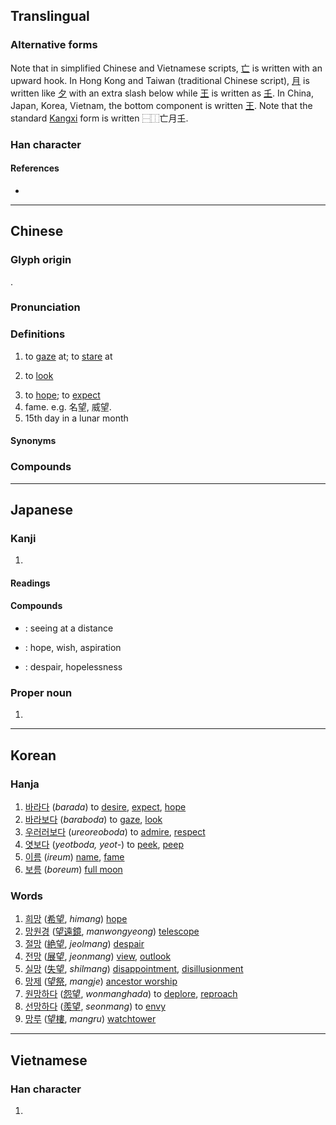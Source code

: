 {{also|朢}}
{{character info/new}}
{{character info/new|0xfa93}}
{{character info/new|0x2f8d9}}
==Translingual==
{{ja-forms|望|望|望}}

===Alternative forms===
Note that in simplified Chinese and Vietnamese scripts, [[亡]] is written with an upward hook. In Hong Kong and Taiwan (traditional Chinese script), [[月]] is written like [[夕]] with an extra slash below while [[王]] is written as [[𡈼]]. In China, Japan, Korea, Vietnam, the bottom component is written [[王]]. Note that the standard [[Kangxi]] form is written ⿱⿰亡月𡈼.

===Han character===
{{Han char|rn=74|rad=月|as=07|sn=11|four=07104|canj=YBHG,YBMG|ids=⿱⿰亡月王(GJKV),⿱⿰亡⿱夕㇔𡈼(HT)}}

====References====
* {{Han ref|kx=0505.290|dkj=14368|dj=0884.230|hdz=32080.020|uh=671B|ud=26395|bh=B1E6|bd=45542}}

----

==Chinese==
{{zh-forms|alt=朢}}

===Glyph origin===
{{Han etym}}
{{Han compound|亡|月|𡈼|ls=psc|c1=p|c2=s|c3=s}}.

===Pronunciation===
{{zh-pron
|m=wàng
|c=mong6
|h=pfs=mong
|mn=bāng/bōng
|mn-t=mo7/bhuang6
|mn-t_note=bhuang6 - “fame, 15th day in a lunar month”
|w=3maan,3vaan
|w_note=3maan - vernacular; 3vaan - literary
|mc=y
|oc=y
|ma=
|cat=v
}}

===Definitions===
{{zh-hanzi}}

# to [[gaze]] at; to [[stare]] at
#: {{zh-x|舉-頭 望 明月，低頭 思 故鄉。|I raise my head to '''gaze''' at the bright moon and bow my head to think of my hometown.|CL|ref='''Tang Dynasty''', {{w2|zh|李白}} ({{w|Li Bai}}), {{w2|zh|靜夜思}} ("{{w|Quiet Night Thought}}")}}
# {{lb|zh|Cantonese}} to [[look]]
#: {{zh-x|我 望 嚟 望 去 都 望 唔 到{dou3-2} 喎{wo3}！|I kept '''looking''' but I still can't '''see''' it!|C}}
#: {{zh-x|望 下{haa5} 嗰度！|'''Look''' over there!|C}}
#: {{zh-x|望 左|'''look''' left ''(found on roads in Hong Kong)''|C}}
# to [[hope]]; to [[expect]]
# fame. e.g. 名望, 威望.
# 15th day in a lunar month

====Synonyms====
{{zh-dial|看}}

===Compounds===
{{zh-der|品望|博望坡|一望|宿望|威望|一線希望|倚扉而望|冀望|德隆望尊|企望|巴高望上|屬望|意出望外|平隴望蜀|一望無邊|公才公望|布望|失望|仰望|地望|德高望重|不承望|在望|偷目竊望|不指望|守望|慾望|一望無垠|巴望|偵望|想望|悵望|恚望|怨望|德隆望重|德深望重|德望|得隴望蜀|得一望十|希望|彌望|張望|引頸翹望|引領而望|孔章望斗|四望|厚望|冠蓋相望|功高望重|一望無際|宮牆外望|好望角|孚眾望|寄望|倚門佇望|守望相助|名望|奢望|大喜過望|大失所望|大為失望|大失人望|名望體面|卓望|巴南牆望|人望|喜出望外|可望|德尊望重|博望侯|希望小學|北望|太公望|一望而知|凝望|僉望|倚閭之望|伏望|令望|展望|地望高華|不負眾望|望眼將穿|望洋驚嘆|登高望遠|懸懸而望|望其肩項|望族|望洋|望文生義|承望|施不望報|潛望鏡|望門妨|時望|望子成龍|望秋先零|望其項背|望斷|望塵莫及|懸望|望見|殷望|相望|望樓車|望子|望杏瞻蒲|望風承旨|欲望|沒指望|眾望所歸|時望所歸|望風而逃|望風而潰|眾所瞻望|望其肩背|朝望|望舒|望帝|望穿秋水|望風瓦解|望候|望外|東觀西望|放眼望去|毋望之禍|照望|望梅消渴|望洋興歎|旦望|戴盆望天|東張西望|萬望|望衡對宇|望日|望門寡|望祭|既望|探望|才望|柴望|望氣|望杏瞻榆|萬里之望|犀牛望月|望塵不及|望而卻步|憑高望遠|望診|碩望|矚望|望望|望諸君|望風而降|瞻望|瞭望|眾望所積|眾望有歸|眾望攸歸|眾望所依|眾望|眺望臺|眺望|望風希指|期望|望樓|白望|毋望之福|春望|熱望|拜望|槥車相望|望風而遁|望風撲影|望聞問切|望山|旗鼓相望|望鄉臺|望遠鏡頭|民望|望朔|望幸|望歲|無望|無指望|族望|瞭望山|滿望|望眼欲穿|渴望|清望|望風而走|昂首望天|月望|登樓望闕|盼望|祈望|看望|朔望月|望而生畏|沒了指望|望巴巴|瞭望臺|有望|望遠鏡|東望|指望|望彌撒|望風響應|望風而靡|望風捕影|望風披靡|望雲之情|望雲|望門投止|望門大嚼|望竿|望月|望帝啼鵑|望夫石|望塵而拜|望古遙集|望八|朔望|望梅止渴|期望值|望風|跂望|觀望|絕望|誰承望|耆儒碩望|門望|雅望|聲望|鷹覷鶻望|鶴望|素望|鵠望|資淺望輕|聞望|觀望成敗|騁望|遲回觀望|遙望|酒望子|風望|願望|遠望|項背相望|策望|騖望|觖望|首丘之望|非望|陟岵瞻望|難望項背|餒殍相望|郡望|隃望|肩背相望|翹首盼望|譽望|遷喬之望|顒望|羅望子|過望|鄉望|資望|車書相望|雲霓之望|脈望|養望|道殣相望}}

----

==Japanese==

===Kanji===
{{ja-kanji|grade=4|rs=月07}}

# {{defn|lang=ja|sort=月07}}

====Readings====
{{ja-readings
|goon=もう
|kanon=ぼう
|kun=のぞ-む, のぞみ, もち-
}}

====Compounds====
* {{ja-r|望遠|ぼうえん}}: seeing at a distance
* {{ja-r|希望|きぼう}}: hope, wish, aspiration
* {{ja-r|絶望|ぜつぼう}}: despair, hopelessness

===Proper noun===
{{ja-pos|のぞむ|proper}}

# {{given name|male|lang=ja|sort=のぞむ}}

----

==Korean==

===Hanja===
{{ko-hanja|hangeul=망|eumhun=|rv=mang|mr=mang|y=mang}}

# [[바라다]] (''barada'') to [[desire]], [[expect]], [[hope]]
# [[바라보다]] (''baraboda'') to [[gaze]], [[look]]
# [[우러러보다]] (''ureoreoboda'') to [[admire]], [[respect]]
# [[엿보다]] (''yeotboda, yeot-'') to [[peek]], [[peep]]
# [[이름]] (''ireum'') [[name]], [[fame]]
# [[보름]] (''boreum'') [[full moon]]

===Words===

# [[희망]] ([[希望]], ''himang'') [[hope]]
# [[망원경]] ([[望遠鏡]], ''manwongyeong'') [[telescope]]
# [[절망]] ([[絶望]], ''jeolmang'') [[despair]]
# [[전망]] ([[展望]], ''jeonmang'') [[view]], [[outlook]]
# [[실망]] ([[失望]], ''shilmang'') [[disappointment]], [[disillusionment]]
# [[망제]] ([[望祭]], ''mangje'') [[ancestor worship]]
# [[원망하다]] ([[怨望]], ''wonmanghada'') to [[deplore]], [[reproach]]
# [[선망하다]] ([[羨望]], ''seonmang'') to [[envy]]
# [[망루]] ([[望樓]], ''mangru'') [[watchtower]]

----

==Vietnamese==

===Han character===
{{vi-hantu|[[vọng]]|rs=月07}}

# {{defn|lang=vi|sort=月07}}